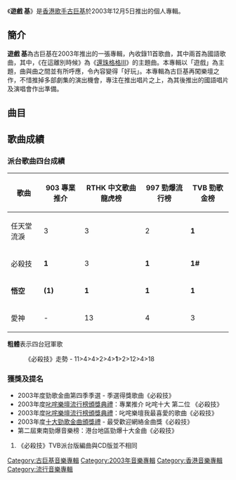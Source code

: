 {{Infobox Album
|Name = 遊戲 基
|Type = 專輯
|Artist = 古巨基
|Cover =
|Recorded = 未知
|Released = 2003年12月5日
|Genre = [[華語流行音樂|華語流行音樂]]
|Label = [[金牌娛樂|金牌娛樂]]
|Number =
|Length = 未知
|Producer = 
|Reviews =
|Last album = [[All_The_Best_(古巨基專輯)|All The Best]]<br/>（2003年）
|This album = '''遊戲 基'''<br/>（2003年）
|Next album = [[大雄_(專輯)|大雄]]<br/>（2004年）
}}

《'''遊戲 基'''》是[[香港|香港]][[歌手|歌手]][[古巨基|古巨基]]於2003年12月5日推出的個人專輯。

==簡介==
'''遊戲 基'''為古巨基在2003年推出的一張專輯，內收錄11首歌曲，其中兩首為國語歌曲，其中，《在這離別時候》為《[[還珠格格III|還珠格格III]]》的主題曲。本專輯以「遊戲」為主題，曲與曲之間並有所呼應，令內容變得「好玩」。本專輯為古巨基再闖樂壇之作，不惜推掉多部劇集的演出機會，專注在推出唱片之上，為其後推出的國語唱片及演唱會作出準備。

== 曲目 ==
{{tracklist
| all_lyrics = [[林夕|林夕]]
| all_note = except

| title1 = 必殺技
| music1 = [[林健華|林健華]]
| arranger1 =  Robert Lay
| producer1 = [[雷頌德|雷頌德]]

| title2 =  	愛神
| music2 =  	雷頌德
| arranger2 =  	雷頌德
| producer2 =  	雷頌德

| title3 = 悟空
| music3 =  	[[陶喆|陶喆]]
| arranger3 = [[吳慶隆|吳慶隆]]
| producer3 =  	陶喆

| title4 = 決戰十一
| music4 = [[側田|側田]]
| arranger4 = 側田、[[Ted_Lo|Ted Lo]]
| producer4 = 雷頌德

| title5 = 任天堂流淚
| music5 = [[李漢文|李漢文]]
| arranger5 = Ted Lo
| producer5 = 雷頌德

| title6 = 美少女夢工場之真三國無雙
| music6 = Robert Lay
| arranger6 = Robert Lay
| producer6 = 雷頌德 

| title7 = Forward Your Love
| music7 = 林健華、[[張繼聰|張繼聰]]
| arranger7 = 林健華
| producer7 = 雷頌德

| title8 = 心跳回憶
| music8 = [[陳輝陽|陳輝陽]]
| arranger8 = 陳輝陽
| producer8 = 陳輝陽

| title9 = 赤川次郎夜想曲
| music9 = 陳輝陽
| arranger9 = 陳輝陽
| producer9 = 陳輝陽

| title10 = 在這離別時候
| music10 =  古巨基
| note10 = 作詞：[[瓊瑤|瓊瑤]]
| arranger10 = Billy Chan
| producer10 = 古巨基

| title11 = 不要說你不知道
| note11 = 作詞：[[李焯雄|李焯雄]]
| music11 = 陶喆
| arranger11 = 吳慶隆
| producer11 = 陶喆
}}

==歌曲成績==
===派台歌曲四台成績===
{| class="wikitable" style="width: 80%;"
|-
!歌曲||903 專業推介||RTHK 中文歌曲龍虎榜||997 勁爆流行榜||TVB 勁歌金榜
|- 
| 任天堂流淚 || 3 || 3 || 2 || '''1'''
|- 
| 必殺技 || '''1''' || 3 || '''1''' || '''1#''' 
|- 
| '''悟空''' || '''(1)''' || '''1''' || '''1''' || '''1'''
|- 
| 愛神 || - || 13 || 4 || 3
|}

'''粗體'''表示四台冠軍歌

:《必殺技》走勢 - 11>4>4>2>4>'''1'''>2>12>4>18

===獲獎及提名===
* 2003年度勁歌金曲第四季季選 - 季選得獎歌曲《必殺技》
* 2003年度[[叱咤樂壇流行榜頒獎典禮|叱咤樂壇流行榜頒獎典禮]]：專業推介 叱咤十大 第二位 《必殺技》
* 2003年度[[叱咤樂壇流行榜頒獎典禮|叱咤樂壇流行榜頒獎典禮]]：叱咤樂壇我最喜愛的歌曲《必殺技》 
* 2003年度[[十大勁歌金曲頒獎禮|十大勁歌金曲頒獎禮]] - 最受歡迎網絡金曲獎《必殺技》
* 第二屆東南勁爆音樂榜：港台地區勁爆十大金曲《必殺技》

#《必殺技》TVB派台版編曲與CD版並不相同

{{古巨基}}
{{Authority control}}
[[Category:古巨基音樂專輯|Category:古巨基音樂專輯]]
[[Category:2003年音樂專輯|Category:2003年音樂專輯]]
[[Category:香港音樂專輯|Category:香港音樂專輯]]
[[Category:流行音樂專輯|Category:流行音樂專輯]]